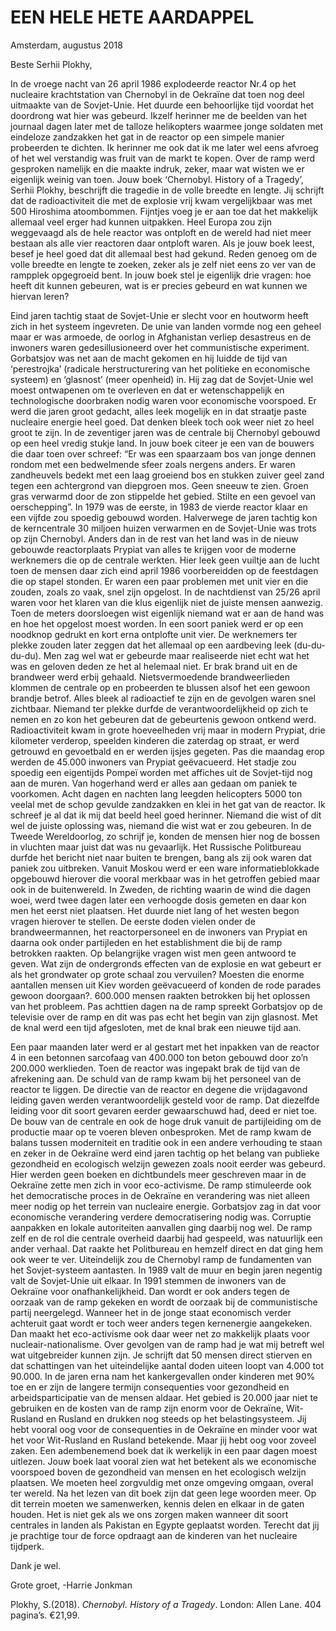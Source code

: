 
# EEN HELE HETE AARDAPPEL	

Amsterdam, augustus 2018


Beste Serhii Plokhy,


In de vroege nacht van 26 april 1986 explodeerde reactor Nr.4 op het nucleaire krachtstation van Chernobyl in de Oekraïne dat toen nog deel uitmaakte van de Sovjet-Unie. Het duurde een behoorlijke tijd voordat het doordrong wat hier was gebeurd. Ikzelf herinner me de beelden van het journaal dagen later met de talloze helikopters waarmee jonge soldaten met eindeloze zandzakken het gat in de reactor op een simpele manier probeerden te dichten. Ik herinner me ook dat ik me later wel eens afvroeg of het wel verstandig was fruit van de markt te kopen. Over de ramp werd gesproken namelijk en die maakte indruk, zeker, maar wat wisten we er eigenlijk weinig van toen. Jouw boek ‘Chernobyl. History of a Tragedy’, Serhii Plokhy, beschrijft die tragedie in de volle breedte en lengte. Jij schrijft dat de radioactiviteit die met de explosie vrij kwam vergelijkbaar was met 500 Hiroshima atoombommen. Fijntjes voeg je er aan toe dat het makkelijk allemaal veel erger had kunnen uitpakken. Heel Europa zou zijn weggevaagd als de hele reactor was ontploft en de wereld had niet meer bestaan als alle vier reactoren daar ontploft waren. Als je jouw boek leest, besef je heel goed dat dit allemaal best had gekund. Reden genoeg om de volle breedte en lengte te zoeken, zeker als je zelf niet eens zo ver van de rampplek opgegroeid bent. In jouw boek stel je eigenlijk drie vragen: hoe heeft dit kunnen gebeuren, wat is er precies gebeurd en wat kunnen we hiervan leren?



Eind jaren tachtig staat de Sovjet-Unie er slecht voor en houtworm heeft zich in het systeem ingevreten. De unie van landen vormde nog een geheel maar er was armoede, de oorlog in Afghanistan verliep desastreus en de inwoners waren gedesillusioneerd over het communistische experiment. Gorbatsjov was net aan de macht gekomen en hij luidde de tijd van ‘perestrojka’ (radicale herstructurering van het politieke en economische systeem) en ‘glasnost’ (meer openheid) in. Hij zag dat de Sovjet-Unie wel moest ontwapenen om te overleven en dat er wetenschappelijk en technologische doorbraken nodig waren voor economische voorspoed. Er werd die jaren groot gedacht, alles leek mogelijk en in dat straatje paste nucleaire energie heel goed. Dat denken bleek toch ook weer niet zo heel groot te zijn. In de zeventiger jaren was de centrale bij Chernobyl gebouwd op een heel vredig stukje land. In jouw boek citeer je een van de bouwers die daar toen over schreef: “Er was een spaarzaam bos van jonge dennen rondom met een bedwelmende sfeer zoals nergens anders. Er waren zandheuvels bedekt met een laag groeiend bos en stukken zuiver geel zand tegen een achtergrond van diepgroen mos. Geen sneeuw te zien. Groen gras verwarmd door de zon stippelde het gebied. Stilte en een gevoel van oerschepping”. In 1979 was de eerste, in 1983 de vierde reactor klaar en een vijfde zou spoedig gebouwd worden. Halverwege de jaren tachtig kon de kerncentrale 30 miljoen huizen verwarmen en de Sovjet-Unie was trots op zijn Chernobyl. Anders dan in de rest van het land was in de nieuw gebouwde reactorplaats Prypiat van alles te krijgen voor de moderne werknemers die op de centrale werkten. Hier leek geen vuiltje aan de lucht toen de mensen daar zich eind april 1986 voorbereidden op de feestdagen die op stapel stonden. Er waren een paar problemen met unit vier en die zouden, zoals zo vaak, snel zijn opgelost. In de nachtdienst van 25/26 april waren voor het klaren van die klus eigenlijk niet de juiste mensen aanwezig. Toen de meters doorsloegen wist eigenlijk niemand wat er aan de hand was en hoe het opgelost moest worden. In een soort paniek werd er op een noodknop gedrukt en kort erna ontplofte unit vier. De werknemers ter plekke zouden later zeggen dat het allemaal op een aardbeving leek (du-du-du-du). Men zag wel wat er gebeurde maar realiseerde niet echt wat het was en geloven deden ze het al helemaal niet. Er brak brand uit en de brandweer werd erbij gehaald. Nietsvermoedende brandweerlieden klommen de centrale op en probeerden te blussen alsof het een gewoon brandje betrof. Alles bleek al radioactief te zijn en de gevolgen waren snel zichtbaar. Niemand ter plekke durfde de verantwoordelijkheid op zich te nemen en zo kon het gebeuren dat de gebeurtenis gewoon ontkend werd. Radioactiviteit kwam in grote hoeveelheden vrij maar in modern Prypiat, drie kilometer verderop, speelden kinderen die zaterdag op straat, er werd getrouwd en gevoetbald en er werden ijsjes gegeten. Pas die maandag erop werden de 45.000 inwoners van Prypiat geëvacueerd. Het stadje zou spoedig een eigentijds Pompeï worden met affiches uit de Sovjet-tijd nog aan de muren. Van hogerhand werd er alles aan gedaan om paniek te voorkomen. Acht dagen en nachten lang leegden helicopters 5000 ton veelal met de schop gevulde zandzakken en klei in het gat van de reactor. Ik schreef je al dat ik mij dat beeld heel goed herinner. Niemand die wist of dit wel de juiste oplossing was, niemand die wist wat er zou gebeuren. In de Tweede Wereldoorlog, zo schrijf je, konden de mensen hier nog de bossen in vluchten maar juist dat was nu gevaarlijk. Het Russische Politbureau durfde het bericht niet naar buiten te brengen, bang als zij ook waren dat paniek zou uitbreken. Vanuit Moskou werd er een ware informatieblokkade opgebouwd hierover die vooral merkbaar was in het getroffen gebied maar ook in de buitenwereld. In Zweden, de richting waarin de wind die dagen woei, werd twee dagen later een verhoogde dosis gemeten en daar kon men het eerst niet plaatsen. Het duurde niet lang of het westen begon vragen hierover te stellen. De eerste doden vielen onder de brandweermannen, het reactorpersoneel en de inwoners van Prypiat en daarna ook onder partijleden en het establishment die bij de ramp betrokken raakten. Op belangrijke vragen wist men geen antwoord te geven. Wat zijn de ondergronds effecten van de explosie en wat gebeurt er als het grondwater op grote schaal zou vervuilen? Moesten die enorme aantallen mensen uit Kiev worden geëvacueerd of konden de rode parades gewoon doorgaan?. 600.000 mensen raakten betrokken bij het oplossen van het probleem. Pas achttien dagen na de ramp spreekt Gorbatsjov op de televisie over de ramp en dit was pas echt het begin van zijn glasnost. Met de knal werd een tijd afgesloten, met de knal brak een nieuwe tijd aan. 



Een paar maanden later werd er al gestart met het inpakken van de reactor 4 in een betonnen sarcofaag van 400.000 ton beton gebouwd door zo’n 200.000 werklieden. Toen de reactor was ingepakt brak de tijd van de afrekening aan. De schuld van de ramp kwam bij het personeel van de reactor te liggen. De directie van de reactor en degene die vrijdagavond leiding gaven werden verantwoordelijk gesteld voor de ramp. Dat diezelfde leiding voor dit soort gevaren eerder gewaarschuwd had, deed er niet toe. De bouw van de centrale en ook de hoge druk vanuit de partijleiding om de productie maar op te voeren bleven onbesproken. Met de ramp kwam de balans tussen moderniteit en traditie ook in een andere verhouding te staan en zeker in de Oekraïne werd eind jaren tachtig op het belang van publieke gezondheid en ecologisch welzijn gewezen zoals nooit eerder was gebeurd. Hier werden geen boeken en dichtbundels meer geschreven maar in de Oekraïne zette men zich in voor eco-activisme. De ramp stimuleerde ook het democratische proces in de Oekraïne en verandering was niet alleen meer nodig op het terrein van nucleaire energie. Gorbatsjov zag in dat voor economische verandering verdere democratisering nodig was. Corruptie aanpakken en lokale autoriteiten aanvallen ging daarbij nog wel. De ramp zelf en de rol die centrale overheid daarbij had gespeeld, was natuurlijk een ander verhaal. Dat raakte het Politbureau en hemzelf direct en dat ging hem ook weer te ver. Uiteindelijk zou de Chernobyl ramp de fundamenten van het Sovjet-systeem aantasten. In 1989 valt de muur en begin jaren negentig valt de Sovjet-Unie uit elkaar. In 1991 stemmen de inwoners van de Oekraïne voor onafhankelijkheid. Dan wordt er ook anders tegen de oorzaak van de ramp gekeken en wordt de oorzaak bij de communistische partij neergelegd. Wanneer het in de jonge staat economisch verder achteruit gaat wordt er toch weer anders tegen kernenergie aangekeken. Dan maakt het eco-activisme ook daar weer net zo makkelijk plaats voor nucleair-nationalisme. Over gevolgen van de ramp had je wat mij betreft wel wat uitgebreider kunnen zijn. Je schrijft dat 50 mensen direct stierven en dat schattingen van het uiteindelijke aantal doden uiteen loopt van 4.000 tot 90.000. In de jaren erna nam het kankergevallen onder kinderen met 90% toe en er zijn de langere termijn consequenties voor gezondheid en arbeidsparticipatie van de mensen aldaar. Het gebied is 20.000 jaar niet te gebruiken en de kosten van de ramp zijn enorm voor de Oekraïne, Wit-Rusland en Rusland en drukken nog steeds op het belastingsysteem. Jij hebt vooral oog voor de consequenties in de Oekraïne en minder voor wat het voor Wit-Rusland en Rusland betekende. Maar jij hebt oog voor zoveel zaken. Een adembenemend boek dat ik werkelijk in een paar dagen moest uitlezen. Jouw boek laat vooral zien wat het betekent als we economische voorspoed boven de gezondheid van mensen en het ecologisch welzijn plaatsen. We moeten heel zorgvuldig met onze omgeving omgaan, overal ter wereld. Na het lezen van dit boek zijn dat geen lege woorden meer. Op dit terrein moeten we samenwerken, kennis delen en elkaar in de gaten houden. Het is niet gek als we ons zorgen maken wanneer dit soort centrales in landen als Pakistan en Egypte geplaatst worden. Terecht dat jij je prachtige tour de force opdraagt aan de kinderen van het nucleaire tijdperk.



Dank je wel.

Grote groet, -Harrie Jonkman

Plokhy, S.(2018). *Chernobyl. History of a Tragedy*. London: Allen Lane. 404 pagina’s. €21,99.

